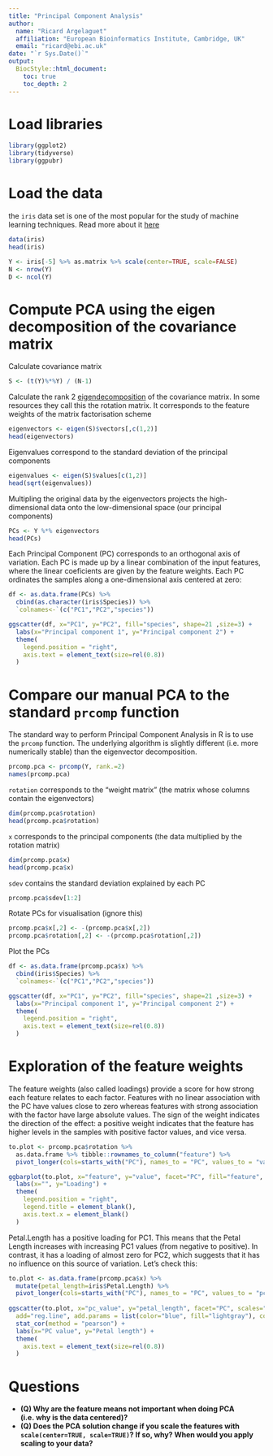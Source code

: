```yaml
---
title: "Principal Component Analysis"
author: 
  name: "Ricard Argelaguet"
  affiliation: "European Bioinformatics Institute, Cambridge, UK"
  email: "ricard@ebi.ac.uk"
date: "`r Sys.Date()`"
output:
  BiocStyle::html_document:
    toc: true
    toc_depth: 2
---
```


# Load libraries

```r
library(ggplot2)
library(tidyverse)
library(ggpubr)
```

# Load the data

the `iris` data set is one of the most popular for the study of machine learning techniques. Read more about it [here](https://www.kaggle.com/uciml/iris)
```r
data(iris)
head(iris)
```

```r
Y <- iris[-5] %>% as.matrix %>% scale(center=TRUE, scale=FALSE)
N <- nrow(Y)
D <- ncol(Y)
```

# Compute PCA using the eigen decomposition of the covariance matrix

Calculate covariance matrix
```r
S <- (t(Y)%*%Y) / (N-1)
```

Calculate the rank 2 [eigendecomposition](https://rpubs.com/aaronsc32/eigenvalues-eigenvectors-r) of the covariance matrix. In some resources they call this the rotation matrix. It corresponds to the feature weights of the matrix factorisation scheme
```r
eigenvectors <- eigen(S)$vectors[,c(1,2)]
head(eigenvectors) 
```

Eigenvalues correspond to the standard deviation of the principal components
```r
eigenvalues <- eigen(S)$values[c(1,2)]
head(sqrt(eigenvalues))
```

Multipling the original data by the eigenvectors projects the high-dimensional data onto the low-dimensional space (our principal components)
```r
PCs <- Y %*% eigenvectors
head(PCs)
```

Each Principal Component (PC) corresponds to an orthogonal axis of variation. Each PC is made up by a linear combination of the input features, where the linear coeficients are given by the feature weights. Each PC ordinates the samples along a one-dimensional axis centered at zero:
```r
df <- as.data.frame(PCs) %>% 
  cbind(as.character(iris$Species)) %>%
  `colnames<-`(c("PC1","PC2","species"))

ggscatter(df, x="PC1", y="PC2", fill="species", shape=21 ,size=3) +
  labs(x="Principal component 1", y="Principal component 2") +
  theme(
    legend.position = "right",
    axis.text = element_text(size=rel(0.8))
  )
```

# Compare our manual PCA to the standard `prcomp` function

The standard way to perform Principal Component Analysis in R is to use the `prcomp` function. The underlying algorithm is slightly different (i.e. more numerically stable) than the eigenvector decomposition.

```r
prcomp.pca <- prcomp(Y, rank.=2)
names(prcomp.pca)
```

`rotation` corresponds to the "weight matrix" (the matrix whose columns contain the eigenvectors)
```r
dim(prcomp.pca$rotation)
head(prcomp.pca$rotation)
```

`x` corresponds to the principal components (the data multiplied by the rotation matrix)
```r
dim(prcomp.pca$x)
head(prcomp.pca$x)
```


`sdev` contains the standard deviation explained by each PC
```r
prcomp.pca$sdev[1:2]
```

Rotate PCs for visualisation (ignore this)
```r
prcomp.pca$x[,2] <- -(prcomp.pca$x[,2])
prcomp.pca$rotation[,2] <- -(prcomp.pca$rotation[,2])
```

Plot the PCs
```r
df <- as.data.frame(prcomp.pca$x) %>% 
  cbind(iris$Species) %>%
  `colnames<-`(c("PC1","PC2","species"))

ggscatter(df, x="PC1", y="PC2", fill="species", shape=21 ,size=3) +
  labs(x="Principal component 1", y="Principal component 2") +
  theme(
    legend.position = "right",
    axis.text = element_text(size=rel(0.8))
  )
```


# Exploration of the feature weights

The feature weights (also called loadings) provide a score for how strong each feature relates to each factor. Features with no linear association with the PC have values close to zero whereas features with strong association with the factor have large absolute values. The sign of the weight indicates the direction of the effect: a positive weight indicates that the feature has higher levels in the samples with positive factor values, and vice versa.

```r
to.plot <- prcomp.pca$rotation %>%
  as.data.frame %>% tibble::rownames_to_column("feature") %>%
  pivot_longer(cols=starts_with("PC"), names_to = "PC", values_to = "value")

ggbarplot(to.plot, x="feature", y="value", facet="PC", fill="feature", position = position_dodge(0.9)) +
  labs(x="", y="Loading") +
  theme(
    legend.position = "right",
    legend.title = element_blank(),
    axis.text.x = element_blank()
  )
```

Petal.Length has a positive loading for PC1. This means that the Petal Length increases with increasing PC1 values (from negative to positive). In contrast, it has a loading of almost zero for PC2, which suggests that it has no influence on this source of variation. Let's check this:
```r
to.plot <- as.data.frame(prcomp.pca$x) %>%
  mutate(petal_length=iris$Petal.Length) %>%
  pivot_longer(cols=starts_with("PC"), names_to = "PC", values_to = "pc_value")
  
ggscatter(to.plot, x="pc_value", y="petal_length", facet="PC", scales="free",
  add="reg.line", add.params = list(color="blue", fill="lightgray"), conf.int=TRUE) +
  stat_cor(method = "pearson") +
  labs(x="PC value", y="Petal length") +
  theme(
    axis.text = element_text(size=rel(0.8))
  )
```

# Questions

- **(Q) Why are the feature means not important when doing PCA (i.e. why is the data centered)?**  
- **(Q) Does the PCA solution change if you scale the features with `scale(center=TRUE, scale=TRUE)`? If so, why? When would you apply scaling to your data?**
